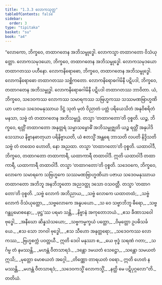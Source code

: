 ```yaml
---
title: "1.3.3 လောကသုတ္တ"
tableOfContents: false
sidebar:
  order: 3
type: "tipitaka"
basket: "su"
book: "a4"
---
```



<DynamicBreadcrumb />

<Division number="23" book="a4" e="ch" v="15" p="331">

<Paragraph number="153" book="a4">
“လောကော, ဘိက္ခဝေ, တထာဂတေန အဘိသမ္ဗုဒ္ဓေါ. လောကသ္မာ တထာဂတော ဝိသံယုတ္တော. လောကသမုဒယော, ဘိက္ခဝေ, တထာဂတေန အဘိသမ္ဗုဒ္ဓေါ. လောကသမုဒယော တထာဂတဿ ပဟီနော. လောကနိရောဓော, ဘိက္ခဝေ, တထာဂတေန အဘိသမ္ဗုဒ္ဓေါ. လောကနိရောဓော တထာဂတဿ သစ္ဆိကတော. လောကနိရောဓဂါမိနီ ပဋိပဒါ, ဘိက္ခဝေ, တထာဂတေန အဘိသမ္ဗုဒ္ဓါ. လောကနိရောဓဂါမိနီ ပဋိပဒါ တထာဂတဿ ဘာဝိတာ.
</Paragraph>

<Paragraph number="154" book="a4">
ယံ, ဘိက္ခဝေ, သဒေဝကဿ လောကဿ သမာရကဿ သဗြဟ္မကဿ သဿမဏဗြာဟ္မဏိယာ ပဇာယ သဒေဝမနုဿာယ ဒိဋ္ဌံ သုတံ မုတံ ဝိညာတံ ပတ္တံ ပရိယေသိတံ အနုဝိစရိတံ မနသာ, သဗ္ဗံ တံ တထာဂတေန အဘိသမ္ဗုဒ္ဓံ. တသ္မာ ‘တထာဂတော’တိ ဝုစ္စတိ.
</Paragraph>

<Paragraph number="155" book="a4">
ယဉ္စ, ဘိက္ခဝေ, ရတ္တိံ တထာဂတော အနုတ္တရံ သမ္မာသမ္ဗောဓိံ အဘိသမ္ဗုဇ္ဈတိ ယဉ္စ ရတ္တိံ အနုပါဒိသေသာယ နိဗ္ဗာနဓာတုယာ ပရိနိဗ္ဗာယတိ, ယံ ဧတသ္မိံ အန္တရေ ဘာသတိ လပတိ နိဒ္ဒိသတိ သဗ္ဗံ တံ တထေဝ ဟောတိ, နော အညထာ. တသ္မာ ‘တထာဂတော’တိ ဝုစ္စတိ.
</Paragraph>

<Paragraph number="156" book="a4">
ယထာဝါဒီ, ဘိက္ခဝေ, တထာဂတော တထာကာရီ, ယထာကာရီ တထာဝါဒီ. ဣတိ ယထာဝါဒီ တထာကာရီ, ယထာကာရီ တထာဝါဒီ. တသ္မာ ‘တထာဂတော’တိ ဝုစ္စတိ.
</Paragraph>

<Paragraph number="157" book="a4">
သဒေဝကေ, ဘိက္ခဝေ, လောကေ သမာရကေ သဗြဟ္မကေ သဿမဏဗြာဟ္မဏိယာ ပဇာယ သဒေဝမနုဿာယ တထာဂတော အဘိဘူ အနဘိဘူတော အညဒတ္ထု ဒသော ဝသဝတ္တီ. တသ္မာ ‘တထာဂတော’တိ ဝုစ္စတိ.
</Paragraph>

<Paragraph number="158" type="verses" book="a4">
_သဗ္ဗံ လောကံ အဘိညာယ,_  
_သဗ္ဗံ လောကေ ယထာတထံ;_  
_သဗ္ဗံ လောကံ ဝိသံယုတ္တော,_  
_သဗ္ဗလောကေ အနူပယော._  

</Paragraph>

<Paragraph number="159" type="verses" book="a4">
_သ ဝေ သဗ္ဗာဘိဘူ ဓီရော,_  
_သဗ္ဗဂန္ထပ္ပမောစနော;_  
_ဖုဋ္ဌ’ဿ ပရမာ သန္တိ,_  
_နိဗ္ဗာနံ အကုတောဘယံ._  

</Paragraph>

<Paragraph number="160" type="verses" book="a4">
_ဧသ ခီဏာသဝေါ ဗုဒ္ဓေါ,_  
_အနီဃော ဆိန္နသံသယော;_  
_သဗ္ဗကမ္မက္ခယံ ပတ္တော,_  
_ဝိမုတ္တော ဥပဓိသင်္ခယေ._  

</Paragraph>

<Paragraph number="161" type="verses" book="a4">
_ဧသ သော ဘဂဝါ ဗုဒ္ဓေါ,_  
_ဧသ သီဟော အနုတ္တရော;_  
_သဒေဝကဿ လောကဿ,_  
_ဗြဟ္မစက္ကံ ပဝတ္တယီ._  

</Paragraph>

<Paragraph number="162" type="verses" book="a4">
ဣတိ ဒေဝါ မနုဿာ စ,_  
_ယေ ဗုဒ္ဓံ သရဏံ ဂတာ;_  
_သင်္ဂမ္မ တံ နမဿန္တိ,_  
_မဟန္တံ ဝီတသာရဒံ._  

</Paragraph>

<Paragraph number="163" type="verses" book="a4">
_ဒန္တော ဒမယတံ သေဋ္ဌော,_  
_သန္တော သမယတံ ဣသိ;_  
_မုတ္တော မောစယတံ အဂ္ဂေါ,_  
_တိဏ္ဏော တာရယတံ ဝရော._  

</Paragraph>

<Paragraph number="164" type="verses" book="a4">
ဣတိ ဟေတံ နမဿန္တိ,_  
_မဟန္တံ ဝီတသာရဒံ;_  
_သဒေဝကသ္မိံ လောကသ္မိံ,_  
_နတ္ထိ မေ ပဋိပုဂ္ဂလော”တိ._  


</Paragraph>
</Division>

<Paragraph number="165" type="center" book="a4">
တတိယံ.
</Paragraph>